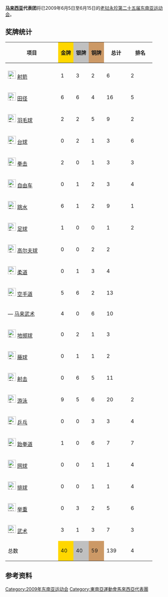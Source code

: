 {{unreferenced|time=2015-08-30T09:18:21+00:00}}
{{Infobox Country Southeast Asian Games
|NOC=MAS
|games=2009年
|competitors=348
|sports=21
|officials=121
|flagbearer=[[杨建立|杨建立]]（[[跳水|跳水]]）
|gold=40
|silver=40
|bronze=59
|total=139
|rank=4
}}
'''[[马来西亚|马来西亚]]代表团'''将已2009年6月5日至6月15日的[[老挝|老挝]][[永珍|永珍]][[2009年东南亚运动会|第二十五届东南亚运动会]]。

==奖牌统计==
{| class="wikitable sortable" style="text-align:center; font-size:95%"
|-
! width=150|项目
! style="background-color:gold; width=60;"|'''金牌''' !! style="background-color:silver; width=60;"|'''银牌''' !! style="background-color:#cc9966; width=60;"|'''铜牌''' 
! width=60|总计
! width=60|排名
|- 
|- 
|align=left| [[File:Archery_pictogram.svg|25px]] [[2009年东南亚运动会射箭比赛|射箭]] || bgcolor=#f7f6a8 | 1 || bgcolor=#dce5e5 | 3 || bgcolor=#ffdab9 | 2 || 6 || 2
|- 
|align=left| [[File:Athletics_pictogram.svg|25px]] [[2009年东南亚运动会田径比赛|田径]] || bgcolor=#f7f6a8 | 6 || bgcolor=#dce5e5 | 6 || bgcolor=#ffdab9 | 4 || 16 || 5
|- 
|align=left| [[File:Badminton_pictogram.svg|25px]] [[2009年东南亚运动会羽毛球比赛|羽毛球]] || bgcolor=#f7f6a8 | 2 || bgcolor=#dce5e5 | 2 || bgcolor=#ffdab9 | 5 || 9 || 2
|-  
|align=left| [[File:Cue_sports_pictogram.svg|25px]] [[2009年东南亚运动会台球比赛|台球]] || bgcolor=#f7f6a8 | 0 || bgcolor=#dce5e5 | 2 || bgcolor=#ffdab9 | 1 || 3 || 6
|- 
|align=left| [[File:Boxing_pictogram.svg|25px]] [[2009年东南亚运动会拳击比赛|拳击]] || bgcolor=#f7f6a8 | 2 || bgcolor=#dce5e5 | 0 || bgcolor=#ffdab9 | 1 || 3 || 3
|- 
|align=left| [[File:Cycling_pictogram.svg|25px]] [[2009年东南亚运动会自由车比赛|自由车]] || bgcolor=#f7f6a8 | 0 || bgcolor=#dce5e5 | 1 || bgcolor=#ffdab9 | 2 || 3 || 4
|- 
|align=left| [[File:Diving_pictogram.svg|25px]] [[2009年东南亚运动会跳水比赛|跳水]] || bgcolor=#f7f6a8 | 6 || bgcolor=#dce5e5 | 1 || bgcolor=#ffdab9 | 2 || 9 || 1
|- 
|align=left| [[File:Football_pictogram.svg|25px]] [[2009年东南亚运动会足球比赛|足球]] || bgcolor=#f7f6a8 | 1 || bgcolor=#dce5e5 | 0 || bgcolor=#ffdab9 | 0 || 1 || 2
|- 
|align=left| [[File:Golf_pictogram.svg|25px]] [[2009年东南亚运动会高尔夫球比赛|高尔夫球]] || bgcolor=#f7f6a8 | 0 || bgcolor=#dce5e5 | 0 || bgcolor=#ffdab9 | 2 || 2 || 
|-
|align=left| [[File:Judo_pictogram.svg|25px]] [[2009年东南亚运动会柔道比赛|柔道]] || bgcolor=#f7f6a8 | 0 || bgcolor=#dce5e5 | 1 || bgcolor=#ffdab9 | 3 || 4 || 
|-
|align=left| [[File:Karate_pictogram.svg|25px]] [[2009年东南亚运动会空手道比赛|空手道]] || bgcolor=#f7f6a8 | 5 || bgcolor=#dce5e5 | 6 || bgcolor=#ffdab9 | 2 || 13 || 
|-
|align=left| — [[2009年东南亚运动会马来武术比赛|马来武术]] || bgcolor=#f7f6a8 | 4 || bgcolor=#dce5e5 | 0 || bgcolor=#ffdab9 | 6 || 10 || 
|-
|align=left| [[File:Petanque_pictogram.svg|25px]] [[2009年东南亚运动会地掷球比赛|地掷球]] || bgcolor=#f7f6a8 | 0 || bgcolor=#dce5e5 | 2 || bgcolor=#ffdab9 | 1 || 3 || 
|-
|align=left| [[File:Sepaktakraw_pictogram.svg|25px]] [[2009年东南亚运动会藤球比赛|藤球]] || bgcolor=#f7f6a8 | 0 || bgcolor=#dce5e5 | 1 || bgcolor=#ffdab9 | 1 || 2 || 
|-
|align=left| [[File:Shooting_pictogram.svg|25px]] [[2009年东南亚运动会射击比赛|射击]] || bgcolor=#f7f6a8 | 0 || bgcolor=#dce5e5 | 6 || bgcolor=#ffdab9 | 5 || 11 || 
|-
|align=left| [[File:Swimming_pictogram.svg|25px]] [[2009年东南亚运动会游泳比赛|游泳]] || bgcolor=#f7f6a8 | 9 || bgcolor=#dce5e5 | 5 || bgcolor=#ffdab9 | 6 || 20 || 2
|- 
|align=left| [[File:Table_tennis_pictogram.svg|25px]] [[2009年东南亚运动会乒乒比赛|乒乓]] || bgcolor=#f7f6a8 | 0 || bgcolor=#dce5e5 | 0 || bgcolor=#ffdab9 | 3 || 3 || 4
|-
|align=left| [[File:Taekwondo_pictogram.svg|25px]] [[2009年东南亚运动会跆拳道比赛|跆拳道]] || bgcolor=#f7f6a8 | 1 || bgcolor=#dce5e5 | 0 || bgcolor=#ffdab9 | 6 || 7 || 7
|-
|align=left| [[File:Tennis_pictogram.svg|25px]] [[2009年东南亚运动会网球比赛|网球]] || bgcolor=#f7f6a8 | 0 || bgcolor=#dce5e5 | 0 || bgcolor=#ffdab9 | 1 || 1 || 4
|-
|align=left| [[File:Volleyball_pictogram.svg|25px]] [[2009年东南亚运动会排球比赛|排球]] || bgcolor=#f7f6a8 | 0 || bgcolor=#dce5e5 | 0 || bgcolor=#ffdab9 | 1 || 1 || 4
|-
|align=left| [[File:Weightlifting_pictogram.svg|25px]] [[2009年东南亚运动会举重比赛|举重]] || bgcolor=#f7f6a8 | 0 || bgcolor=#dce5e5 | 3 || bgcolor=#ffdab9 | 2 || 5 || 6
|-
|align=left| [[File:Wushu_pictogram.svg|25px]] [[2009年东南亚运动会武术比赛|武术]] || bgcolor=#f7f6a8 | 3 || bgcolor=#dce5e5 | 1 || bgcolor=#ffdab9 | 3 || 7 || 3
|- 
! 总数 || style="background-color:gold; width=60;"|40 || style="background-color:silver; width=60;"|40 || style="background-color:#cc9966; width=60;"|59 || 139 || 4
|}

==参考资料==
{{reflist}}

[[Category:2009年东南亚运动会|Category:2009年东南亚运动会]]
[[Category:東南亞運動會馬來西亞代表團|Category:東南亞運動會馬來西亞代表團]]